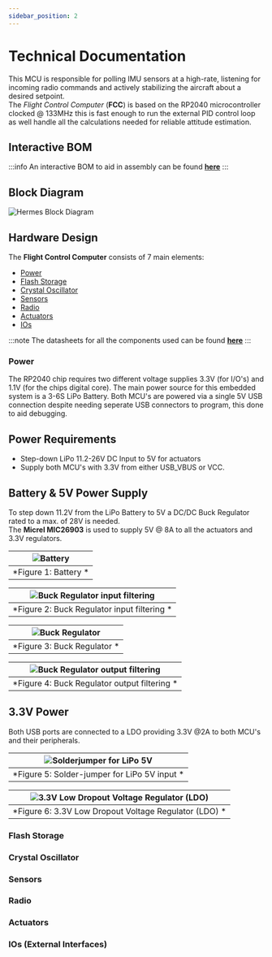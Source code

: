 ```yaml
---
sidebar_position: 2
---
```


# Technical Documentation
This MCU is responsible for polling IMU sensors at a high-rate, listening for incoming radio commands and actively stabilizing the aircraft about a desired setpoint.<br/>
The <i>Flight Control Computer</i> (<b>FCC</b>) is based on the RP2040 microcontroller clocked @ 133MHz this is fast enough to run the external PID control loop as well handle all the calculations needed for reliable attitude estimation.<br/>

## Interactive BOM
:::info
An interactive BOM to aid in assembly can be found [<b>here</b>](pathname:///static/ibom.html)
:::

## Block Diagram
![Hermes Block Diagram](./_imgs/hermes_block.png)


## Hardware Design
The <b>Flight Control Computer</b> consists of 7 main elements:
- [Power](flight_control_computer#power)
- [Flash Storage](flight_control_computer#flash-storage)
- [Crystal Oscillator](flight_control_computer#crystal-oscillator)
- [Sensors](flight_control_computer#sensors)
- [Radio](flight_control_computer#radio)
- [Actuators](flight_control_computer#actuators)
- [IOs](flight_control_computer#ios-external-interfaces)

:::note
The datasheets for all the components used can be found [<b>here</b>](overview#datasheets)
:::

### Power
The RP2040 chip requires two different voltage supplies 3.3V (for I/O's) and 1.1V (for the chips digital core).
The main power source for this embedded system is a 3-6S LiPo Battery. Both MCU's are powered via a single 5V USB connection despite needing seperate USB connectors to program, this done to aid debugging. 

## Power Requirements
- Step-down LiPo 11.2-26V DC Input to 5V for actuators 
- Supply both MCU's with 3.3V from either USB_VBUS or VCC.

## Battery & 5V Power Supply
To step down 11.2V from the LiPo Battery to 5V a DC/DC Buck Regulator rated to a max. of 28V is needed.<br/>The <b>Micrel MIC26903</b> is used to supply 5V @ 8A to all the actuators and 3.3V regulators. 

| ![Battery](./_imgs/LiPo_sch.PNG) | 
|:--:| 
| *Figure 1: Battery * |

| ![Buck Regulator input filtering](./_imgs/REG_filter_sch.PNG) | 
|:--:| 
| *Figure 2: Buck Regulator input filtering * |

| ![Buck Regulator](./_imgs/BuckReg_sch.PNG) | 
|:--:| 
| *Figure 3: Buck Regulator  * |

| ![Buck Regulator output filtering](./_imgs/BuckRegFilter_sch.PNG) | 
|:--:| 
| *Figure 4: Buck Regulator output filtering  * |

## 3.3V Power 
Both USB ports are connected to a LDO providing 3.3V @2A to both MCU's and their peripherals.

| ![Solderjumper for LiPo 5V](./_imgs/SolderJumper_sch.PNG) | 
|:--:| 
| *Figure 5: Solder-jumper for LiPo 5V input * |

| ![3.3V Low Dropout Voltage Regulator (LDO)](./_imgs/3VREG_sch.PNG) | 
|:--:| 
| *Figure 6: 3.3V Low Dropout Voltage Regulator (LDO)  * |

### Flash Storage
### Crystal Oscillator
### Sensors
### Radio  
### Actuators
### IOs (External Interfaces)






